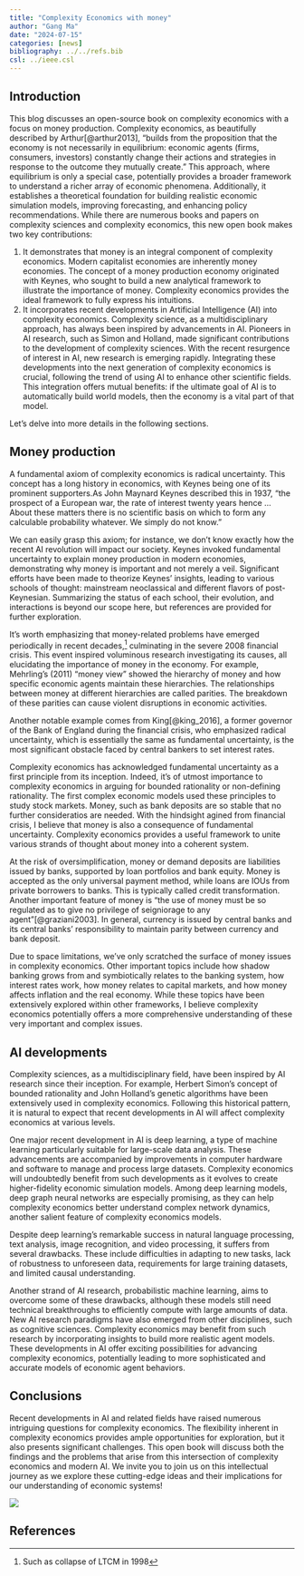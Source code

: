 ```yaml
---
title: "Complexity Economics with money"
author: "Gang Ma"
date: "2024-07-15"
categories: [news]
bibliography: ../../refs.bib
csl: ../ieee.csl
---
```


## Introduction

This blog discusses an open-source book on complexity economics with a focus on money production. Complexity economics, as beautifully described by Arthur[@arthur2013], "builds from the proposition that the economy is not necessarily in equilibrium: economic agents (firms, consumers, investors) constantly change their actions and strategies in response to the outcome they mutually create." This approach, where equilibrium is only a special case, potentially provides a broader framework to understand a richer array of economic phenomena. Additionally, it establishes a theoretical foundation for building realistic economic simulation models, improving forecasting, and enhancing policy recommendations. While there are numerous books and papers on complexity sciences and complexity economics, this new open book makes two key contributions:

1.  It demonstrates that money is an integral component of complexity economics. Modern capitalist economies are inherently money economies. The concept of a money production economy originated with Keynes, who sought to build a new analytical framework to illustrate the importance of money. Complexity economics provides the ideal framework to fully express his intuitions.
2.  It incorporates recent developments in Artificial Intelligence (AI) into complexity economics. Complexity science, as a multidisciplinary approach, has always been inspired by advancements in AI. Pioneers in AI research, such as Simon and Holland, made significant contributions to the development of complexity sciences. With the recent resurgence of interest in AI, new research is emerging rapidly. Integrating these developments into the next generation of complexity economics is crucial, following the trend of using AI to enhance other scientific fields. This integration offers mutual benefits: if the ultimate goal of AI is to automatically build world models, then the economy is a vital part of that model.

Let's delve into more details in the following sections.

## Money production

A fundamental axiom of complexity economics is radical uncertainty. This concept has a long history in economics, with Keynes being one of its prominent supporters.As John Maynard Keynes described this in 1937, “the prospect of a European war, the rate of interest twenty years hence ... About these matters there is no scientific basis on which to form any calculable probability whatever. We simply do not know.”

We can easily grasp this axiom; for instance, we don't know exactly how the recent AI revolution will impact our society. Keynes invoked fundamental uncertainty to explain money production in modern economies, demonstrating why money is important and not merely a veil. Significant efforts have been made to theorize Keynes' insights, leading to various schools of thought: mainstream neoclassical and different flavors of post-Keynesian. Summarizing the status of each school, their evolution, and interactions is beyond our scope here, but references are provided for further exploration.

It's worth emphasizing that money-related problems have emerged periodically in recent decades,[^1] culminating in the severe 2008 financial crisis. This event inspired voluminous research investigating its causes, all elucidating the importance of money in the economy. For example, Mehrling's (2011) "money view" showed the hierarchy of money and how specific economic agents maintain these hierarchies. The relationships between money at different hierarchies are called parities. The breakdown of these parities can cause violent disruptions in economic activities.

[^1]: Such as collapse of LTCM in 1998

Another notable example comes from King[@king_2016], a former governor of the Bank of England during the financial crisis, who emphasized radical uncertainty, which is essentially the same as fundamental uncertainty, is the most significant obstacle faced by central bankers to set interest rates.

Complexity economics has acknowledged fundamental uncertainty as a first principle from its inception. Indeed, it's of utmost importance to complexity economics in arguing for bounded rationality or non-defining rationality. The first complex economic models used these principles to study stock markets. Money, such as bank deposits are so stable that no further consideratios are needed. With the hindsight agined from financial crisis, I believe that money is also a consequence of fundamental uncertainty. Complexity economics provides a useful framework to unite various strands of thought about money into a coherent system.

At the risk of oversimplification, money or demand deposits are liabilities issued by banks, supported by loan portfolios and bank equity. Money is accepted as the only universal payment method, while loans are IOUs from private borrowers to banks. This is typically called credit transformation. Another important feature of money is "the use of money must be so regulated as to give no privilege of seigniorage to any agent"[@graziani2003]. In general, currency is issued by central banks and its central banks' responsibility to maintain parity between currency and bank deposit.

Due to space limitations, we've only scratched the surface of money issues in complexity economics. Other important topics include how shadow banking grows from and symbiotically relates to the banking system, how interest rates work, how money relates to capital markets, and how money affects inflation and the real economy. While these topics have been extensively explored within other frameworks, I believe complexity economics potentially offers a more comprehensive understanding of these very important and complex issues.

## AI developments

Complexity sciences, as a multidisciplinary field, have been inspired by AI research since their inception. For example, Herbert Simon's concept of bounded rationality and John Holland's genetic algorithms have been extensively used in complexity economics. Following this historical pattern, it is natural to expect that recent developments in AI will affect complexity economics at various levels.

One major recent development in AI is deep learning, a type of machine learning particularly suitable for large-scale data analysis. These advancements are accompanied by improvements in computer hardware and software to manage and process large datasets. Complexity economics will undoubtedly benefit from such developments as it evolves to create higher-fidelity economic simulation models. Among deep learning models, deep graph neural networks are especially promising, as they can help complexity economics better understand complex network dynamics, another salient feature of complexity economics models.

Despite deep learning's remarkable success in natural language processing, text analysis, image recognition, and video processing, it suffers from several drawbacks. These include difficulties in adapting to new tasks, lack of robustness to unforeseen data, requirements for large training datasets, and limited causal understanding.

Another strand of AI research, probabilistic machine learning, aims to overcome some of these drawbacks, although these models still need technical breakthroughs to efficiently compute with large amounts of data. New AI research paradigms have also emerged from other disciplines, such as cognitive sciences. Complexity economics may benefit from such research by incorporating insights to build more realistic agent models. These developments in AI offer exciting possibilities for advancing complexity economics, potentially leading to more sophisticated and accurate models of economic agent behaviors.

## Conclusions

Recent developments in AI and related fields have raised numerous intriguing questions for complexity economics. The flexibility inherent in complexity economics provides ample opportunities for exploration, but it also presents significant challenges. This open book will discuss both the findings and the problems that arise from this intersection of complexity economics and modern AI. We invite you to join us on this intellectual journey as we explore these cutting-edge ideas and their implications for our understanding of economic systems!

![](thumbnail.jpg)

## References
